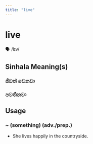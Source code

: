 ```yaml
---
title: "live"
---
```


# live

🗣️ /lɪv/

## Sinhala Meaning(s)

### ජීවත් වෙනවා
### පවතිනවා

## Usage

### ~ (something) (adv./prep.)

- She lives happily in the countryside.

